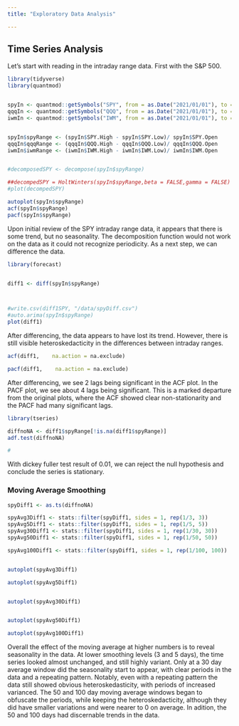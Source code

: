 ```yaml
---
title: "Exploratory Data Analysis"

---
```


<h2>  Time Series Analysis   </h2>


Let's start with reading in the intraday range data. First with the S&P 500.

``` r
library(tidyverse)
library(quantmod)


spyIn <- quantmod::getSymbols("SPY", from = as.Date("2021/01/01"), to = as.Date("2023/09/30"), periodicity = "daily", src = "yahoo", auto.assign = FALSE)
qqqIn <- quantmod::getSymbols("QQQ", from = as.Date("2021/01/01"), to = as.Date("2023/09/30"), periodicity = "daily", src = "yahoo", auto.assign = FALSE)
iwmIn <- quantmod::getSymbols("IWM", from = as.Date("2021/01/01"), to = as.Date("2023/09/30"), periodicity = "daily", src = "yahoo", auto.assign = FALSE)


spyIn$spyRange <- (spyIn$SPY.High - spyIn$SPY.Low)/ spyIn$SPY.Open
qqqIn$qqqRange <- (qqqIn$QQQ.High - qqqIn$QQQ.Low)/ qqqIn$QQQ.Open
iwmIn$iwmRange <- (iwmIn$IWM.High - iwmIn$IWM.Low)/ iwmIn$IWM.Open


#decomposedSPY <- decompose(spyIn$spyRange)

##decompedSPY = HoltWinters(spyIn$spyRange,beta = FALSE,gamma = FALSE)
#plot(decompedSPY)

autoplot(spyIn$spyRange)
acf(spyIn$spyRange)
pacf(spyIn$spyRange)

```


Upon initial review of the SPY intraday range data, it appears that there is some trend, but no seasonality. The decomposition function would not work on the data as it could not recognize periodicity. As a next step, we can difference the data.

``` r
library(forecast)


diff1 <- diff(spyIn$spyRange)



#write.csv(diff1SPY, "/data/spyDiff.csv")
#auto.arima(spyIn$spyRange)
plot(diff1)
```

After differencing, the data appears to have lost its trend. However, there is still visible heteroskedacticity in the differences between intraday ranges.


``` r
acf(diff1,    na.action = na.exclude)

pacf(diff1,    na.action = na.exclude)

```

After differencing, we see 2 lags being significant in the ACF plot. In the PACF plot, we see about 4 lags being significant. This is a marked departure from the original plots, where the ACF showed clear non-stationarity and the PACF had many significant lags.

``` r
library(tseries)

diffnoNA <- diff1$spyRange[!is.na(diff1$spyRange)]
adf.test(diffnoNA)

#
```


With dickey fuller test result of 0.01, we can reject the null hypothesis and conclude the series is stationary. 



<h3> Moving Average Smoothing </h3>

```r

spyDiff1 <- as.ts(diffnoNA)

spyAvg3Diff1 <- stats::filter(spyDiff1, sides = 1, rep(1/3, 3))
spyAvg5Diff1 <- stats::filter(spyDiff1, sides = 1, rep(1/5, 5))
spyAvg30Diff1 <- stats::filter(spyDiff1, sides = 1, rep(1/30, 30))
spyAvg50Diff1 <- stats::filter(spyDiff1, sides = 1, rep(1/50, 50))

spyAvg100Diff1 <- stats::filter(spyDiff1, sides = 1, rep(1/100, 100))


autoplot(spyAvg3Diff1)

autoplot(spyAvg5Diff1)


autoplot(spyAvg30Diff1)


autoplot(spyAvg50Diff1)

autoplot(spyAvg100Diff1)

```


Overall the effect of the moving average at higher numbers is to reveal seasonality in the data. At lower smoothing levels (3 and 5 days), the time series looked almost unchanged, and still highly variant. Only at a 30 day average window did the seasonality start to appear, with clear periods in the data and a repeating pattern. Notably, even with a repeating pattern the data still showed obvious heteroskedasticity, with periods of increased varianced. The 50 and 100 day moving average windows began to obfuscate the periods, while keeping the heteroskedacticity, although they did have smaller variations and were nearer to 0 on average. In adition, the 50 and 100 days had discernable trends in the data.



